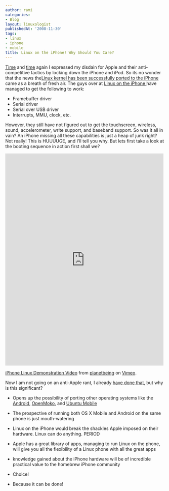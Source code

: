 ```yaml
---
author: rami
categories:
- Blog
layout: linuxologist
publishedAt: '2008-11-30'
tags:
- linux
- iphone
- mobile
title: Linux on the iPhone! Why Should You Care?
---
```


[Time](/2008/07/11/sourceforge-on-your-iphone) and [time](/2008/07/25/iphone-3g-a-beautiful-jail) again I expressed my disdain for Apple and their anti-competitive tactics by locking down the iPhone and iPod. So its no wonder that the news the[Linux kernel has been successfully ported to the iPhone ](http://linuxoniphone.blogspot.com/2008/11/linux-on-iphone.html)came as a breath of fresh air. The guys over at [Linux on the iPhone ](http://www.iphonelinux.org/index.php/Main_Page) have managed to get the following to work:

* Framebuffer driver
* Serial driver
* Serial over USB driver
* Interrupts, MMU, clock, etc.

However, they still have not figured out to get the touchscreen, wireless, sound, accelerometer, write support, and baseband support. So was it all in vain? An iPhone missing all these capabilities is just a heap of junk right? Not really! This is HUUUUGE, and I'll tell you why. But lets first take a look at the booting sequence in action first shall we?

<iframe src="https://player.vimeo.com/video/2373142" width="500" height="667" frameborder="0" webkitallowfullscreen mozallowfullscreen allowfullscreen></iframe> <p><a href="https://vimeo.com/2373142">iPhone Linux Demonstration Video</a> from <a href="https://vimeo.com/user983560">planetbeing</a> on <a href="https://vimeo.com">Vimeo</a>.</p>

Now I am not going on an anti-Apple rant, I already [have done that](/2008/07/25/iphone-3g-a-beautiful-jail), but why is this significant?

* Opens up the possibility of porting other operating systems like the [Android](http://code.google.com/android/), [OpenMoko](http://www.openmoko.org), and [Ubuntu Mobile](http://www.ubuntu.com/products/mobile)

* The prospective of running both OS X Mobile and Android on the same phone is just mouth-watering
* Linux on the iPhone would break the shackles Apple imposed on their hardware. Linux can do anything. PERIOD
* Apple has a great library of apps, managing to run Linux on the phone, will give you all the flexibility of a Linux phone with all the great apps
* knowledge gained about the iPhone hardware will be of incredible practical value to the homebrew iPhone community
* Choice!
* Because it can be done!